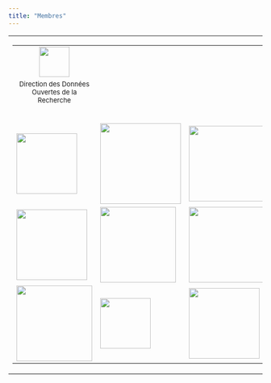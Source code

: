 ```yaml
---
title: "Membres"
---
```


<table>
<tr>
<td>
<table>
<tr align="center"><td>
<a href="https://www.science-ouverte.cnrs.fr/ddor-cnrs-direction-des-donnees-ouvertes-de-la-recherche"> <img src="images/cnrs-logo.jpg" width=60>
</a>
</td></tr>
<tr align="center"><td>
<font size=2>Direction des Données Ouvertes de la Recherche</font>
</center>
</td></tr>
</td>
<td>
</td>
<td>
</td>
</tr>
<tr><td>&nbsp;</td><td></td><td></td></tr>
   <tr>
      <td>
         <a href="https://calcul.math.cnrs.fr"> <img src="images/logo_calcul.png" width=120></a>
      </td>
      <td>
         <a href="http://devlog.cnrs.fr">
         <img src="images/logo_devlog.png" width=160>
         </a>
      </td>
      <td>
         <a href="http://medici.in2p3.fr">
         <img src="images/logo_medici.png" width=150>
         </a>
      </td>
   </tr>
   <tr>
      <td>
         <a href="http://resinfo.org"> 
         <img src="images/logo_resinfo.png" width=140>
         </a>
      </td>
      <td>
         <a href="https://sist.cnrs.fr">
         <img src="/images/logo_sist.png" width=150>
         </a>
      </td>
      <td>
         <a href="https://ris.cnrs.fr">
         <img src="images/RIS_QUADRI_WEB.jpg" width=150>
         </a>
      </td>
   </tr>
   <tr>
      <td>
         <a href="http://renatis.cnrs.fr">
         <img src="/images/renatis-logo.png" width=150>
         </a>
      </td>
      <td>
         <a href="http://qualite-en-recherche.cnrs.fr">
         <img src="images/Logo_Reseau_QeR_petit.jpg" width=100>
         </a>
      </td>
      <td>
         <a href="http://rbdd.cnrs.fr">
         <img src="images/index_13.jpg" width=140>
         </a>
      </td>
   </tr>
</table>
